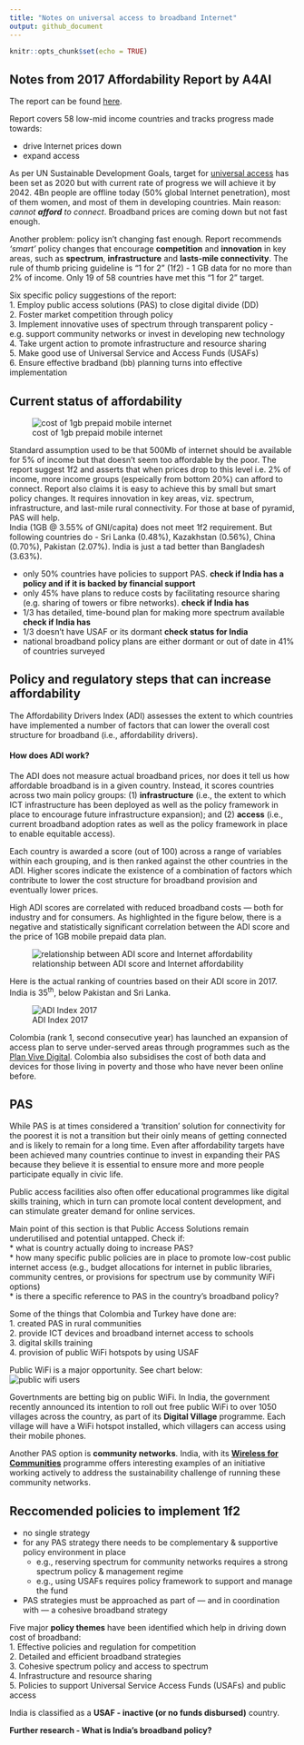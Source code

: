 ```yaml
---
title: "Notes on universal access to broadband Internet"
output: github_document
---
```


```r
knitr::opts_chunk$set(echo = TRUE)
```

## Notes from 2017 Affordability Report by A4AI  
The report can be found [here](def/universal-access/background-research/A4AI-2017-Affordability-Report.pdf).  
  
Report covers 58 low-mid income countries and tracks progress made towards: 

* drive Internet prices down  
* expand access  

As per UN Sustainable Development Goals, target for [universal access](http://www.un.org/sustainabledevelopment/infrastructure-industrialization/) has been set as 2020 but with current rate of progress we will achieve it by 2042. 4Bn people are offline today (50% global Internet penetration), most of them women, and most of them in developing countries. Main reason: _cannot **afford** to connect_. Broadband prices are coming down but not fast enough.  
  
Another problem: policy isn't changing fast enough. Report recommends _'smart'_ policy changes that encourage **competition** and **innovation** in key areas, such as **spectrum**, **infrastructure** and **lasts-mile connectivity**. The rule of thumb pricing guideline is "1 for 2" (1f2) - 1 GB data for no more than 2% of income. Only 19 of 58 countries have met this "1 for 2" target.  
  
Six specific policy suggestions of the report:  
1. Employ public access solutions (PAS) to close digital divide (DD)  
2. Foster market competition through policy  
3. Implement innovative uses of spectrum through transparent policy - e.g. support community networks or invest in developing new technology  
4. Take urgent action to promote infrastructure and resource sharing  
5. Make good use of Universal Service and Access Funds (USAFs)  
6. Ensure effective bradband (bb) planning turns into effective implementation  


## Current status of affordability  

![cost of 1gb prepaid mobile internet](images/cost-of-1gb.PNG)  
  
Standard assumption used to be that 500Mb of internet should be available for 5% of income but that doesn't seem too affordable by the poor. The report suggest 1f2 and asserts that when prices drop to this level i.e. 2% of income, more income groups (espeically from bottom 20%) can afford to connect. Report also claims it is easy to achieve this by small but smart policy changes. It requires innovation in key areas, viz. spectrum, infrastructure, and last-mile rural connectivity. For those at base of pyramid, PAS will help.  
India (1GB @ 3.55% of GNI/capita) does not meet 1f2 requirement. But following countries do - Sri Lanka (0.48%), Kazakhstan (0.56%), China (0.70%), Pakistan (2.07%). India is just a tad better than Bangladesh (3.63%).  

* only 50% countries have policies to support PAS. **check if India has a policy and if it is backed by financial support**  
* only 45% have plans to reduce costs by facilitating resource sharing (e.g. sharing of towers or fibre networks). **check if India has**  
* 1/3 has detailed, time-bound plan for making more spectrum available **check if India has**  
* 1/3 doesn't have USAF or its dormant **check status for India**  
* national broadband policy plans are either dormant or out of date in 41% of countries surveyed  

## Policy and regulatory steps that can increase affordability  

The Affordability Drivers Index (ADI) assesses the extent to which countries have implemented a number of factors that can lower the overall cost structure for broadband (i.e., affordability drivers).
  
#### How does ADI work?  
The ADI does not measure actual broadband prices, nor does it tell us how affordable broadband is in a given country. Instead, it scores countries across two main policy groups: (1) **infrastructure** (i.e., the extent to which ICT infrastructure has been deployed as well as the policy framework in place to encourage future infrastructure expansion); and (2) **access** (i.e., current broadband adoption rates as well as the policy framework in place to enable equitable access).  

Each country is awarded a score (out of 100) across a range of variables within each grouping, and is then ranked against the other countries in the ADI. Higher scores indicate the existence of a combination of factors which contribute to lower the cost structure for broadband provision and eventually lower prices.  

High ADI scores are correlated with reduced broadband costs — both for industry and for consumers. As highlighted in the figure below, there is a negative and statistically significant correlation between the ADI score and the price of 1GB mobile prepaid data plan.

![relationship between ADI score and Internet affordability](images/adi-score.PNG)  

Here is the actual ranking of countries based on their ADI score in 2017. India is 35^th^, below Pakistan and Sri Lanka. 
  
  
![ADI Index 2017](images/adi-2017-index.PNG)  
  
Colombia (rank 1, second consecutive year) has launched an expansion of access plan to serve under-served areas through programmes such as the [Plan Vive Digital](http://www.mintic.gov.co/portal/vivedigital/612/w3-channel.html). Colombia also subsidises the cost of both data and devices for those living in poverty and those who have never been online before.  
  
## PAS  
While PAS is at times considered a 'transition' solution for connectivity for the poorest it is not a transition but their oinly means of getting connected and is likely to remain for a long time. Even after affordability targets have been achieved many countries continue to invest in expanding their PAS because they believe it is essential to ensure more and more people participate equally in civic life.   
  
Public access facilities also often offer educational programmes like digital skills training, which in turn can promote local content development, and can stimulate greater demand for online services.  

Main point of this section is that Public Access Solutions remain underutilised and potential untapped. Check if:  
* what is country actually doing to increase PAS?  
* how many specific public policies are in place to promote low-cost public internet access (e.g., budget allocations for internet in public libraries, community centres, or provisions for spectrum use by community WiFi options)  
* is there a specific reference to PAS in the country's broadband policy?  

Some of the things that Colombia and Turkey have done are:  
1. created PAS in rural communities  
2. provide ICT devices and broadband internet access to schools  
3. digital skills training  
4. provision of public WiFi hotspots by using USAF  

Public WiFi is a major opportunity. See chart below:  
![public wifi users](images/public-wifi.PNG)  
  
Govertnments are betting big on public WiFi. In India, the government recently announced its intention to roll out free public WiFi to over 1050 villages across the country, as part of its **Digital Village** programme. Each village will have a WiFi hotspot installed, which villagers can access using their mobile phones.  

Another PAS option is **community networks**. India, with its [**Wireless for Communities**](http://wforc.in/) programme offers interesting examples of an initiative working actively to address the sustainability challenge of running these community networks.

## Reccomended policies to implement 1f2  

* no single strategy  
* for any PAS strategy there needs to be complementary & supportive policy environment in place  
    + e.g., reserving spectrum for community networks requires a strong spectrum policy & management regime  
    + e.g., using USAFs requires policy framework to support and manage the fund  
* PAS strategies must be approached as part of --- and in coordination with --- a cohesive broadband strategy  

Five major **policy themes** have been identified which help in driving down cost of broadband:  
1. Effective policies and regulation for competition  
2. Detailed and efficient broadband strategies  
3. Cohesive spectrum policy and access to spectrum  
4. Infrastructure and resource sharing  
5. Policies to support Universal Service Access Funds (USAFs) and public access  

India is classified as a **USAF - inactive (or no funds disbursed)** country. 

**Further research - What is India's broadband policy?**

  





